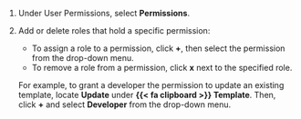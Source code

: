 1. Under User Permissions, select **Permissions**.

1. Add or delete roles that hold a specific permission:
    - To assign a role to a permission, click **+**, then select the permission from the drop-down menu.
    - To remove a role from a permission, click **x** next to the specified role.

    For example, to grant a developer the permission to update an existing template, locate **Update** under **{{< fa clipboard >}} Template**. Then, click **+** and select **Developer** from the drop-down menu.